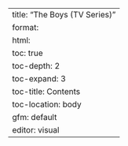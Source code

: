 ---
title: "The Boys (TV Series)"
format: 
  html: 
    toc: true
    toc-depth: 2
    toc-expand: 3
    toc-title: Contents
    toc-location: body
  gfm: default
editor: visual
---